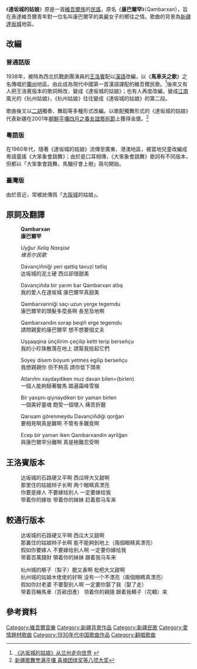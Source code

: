 《'''達坂城的姑娘'''》原是一首[[維吾爾族|維吾爾族]]的[[民謠|民謠]]，原名《'''康巴爾罕'''》（Qambarxan），旨在表達維吾爾青年對一位名叫康巴爾罕的美麗女子的嚮往之情。歌曲的背景為[[新疆|新疆]][[達坂城|達坂城]]地區。

==改編==
===普通話版===
1938年，被時為西北抗戰劇團演員的[[王洛賓|王洛賓]]配以[[漢語|漢語]]改編，以《'''馬車夫之歌'''》之名傳唱於[[蘭州|蘭州]]地區。由此成為現代中國第一首漢語譯配的維吾爾民歌。<ref>[http://wlb.xj169.com/Article/ShowArticle.aspx?ArticleID=28712 《达坂城的姑娘》从兰州走向世界] {{webarchive|url=https://web.archive.org/web/20150402091902/http://wlb.xj169.com/Article/ShowArticle.aspx?ArticleID=28712 |date=2015-04-02 }}</ref>後來又有人把王洛賓版本的歌詞稍改，變成《達坂城的姑娘》；也有人再度改編，變成[[江南|江南]]風光的《杭州姑娘》，《杭州姑娘》往往變成《達坂城的姑娘》的第二段。

歌曲後又以[[二胡|二胡]]獨奏、舞蹈等多種形式改編。以歌配獨舞形式的《達坂城的姑娘》代表新疆在2001年[[朝鮮|朝鮮]][[平壤|平壤]][[四月之春友誼藝術節|四月之春友誼藝術節]]上獲得金獎。<ref>[http://www.tianshannet.com.cn/GB/channel3/53/200104/20/4282.html 新疆歌舞誉满平壤 喜摘团体奖等八项大奖]</ref>

===粵語版===
在1960年代，隨著《達坂城的姑娘》流傳至廣東、港澳地區，被當地兒童改編成粵語童謠《大笨象會跳舞》；由於是口耳相傳，《大笨象會跳舞》歌詞有不同版本，但都以「大笨象會跳舞，馬騮仔會上樹」兩句開始。

===臺灣版===
由於音近，常被訛傳爲「[[大阪城|大阪城]]的姑娘」。

== 原詞及翻譯 ==
:'''Qambarxan'''
:'''康巴爾罕'''

:''Uyğur Xeliq Naxşise''
:''维吾尔民歌''

:Davançiñniği  yeri    qattiq    tavuzi  tatliq
:达坂城的泥土硬 西瓜卻很甜美

:Davançiñda  bir   yarım  bar Qambarxan atlıq
:我的愛人在達坂城 康巴爾罕真甜美 

:Qambarxanniği    saçı    uzun     yerge  tegemdu
:康巴爾罕的頭髮多麼長啊 長至及地啊

:Qambarxandın sorap beqiñ     erge     tegemdu
:請問親愛的康巴爾罕 想不想要個丈夫

:Uşşaqqina ünçilirim çeçilip ketti   terip berseñçu
:我的小珍珠散落在地上 請幫我撿起它們

:Soyey disem  boyum  yetmes    egilip  berseñçu
:我想親親你 但不夠高 請你低下頭來

:Atlarıñnı  xaydaydiken  muz davan bilen=(birlen)
:一個人能夠騎著駿馬 踏遍霜峰雪嶺

:Bir   yaxşını   qiynaydiken    bir     yaman birlen
:一個美好靈魂 飽受一個壞人 痛苦折磨 

:Qarısam   görenmeydu Davançiñdiği     qorğan
:要相見啊真是難啊 不管有多難覓啊

:Ecep      bir      yaman iken    Qambarxandin  ayrilğan
:與康巴爾罕分離啊 真是極難忍受啊

==王洛賓版本==
:达坂城的石路硬又平啊 西瓜呀大又甜啊
:那里住的姑娘辫子长啊 两个眼睛真漂亮
:你要是嫁人 不要嫁给别人 一定要嫁给我
:带着你的嫁妆 带着你的妹妹 赶着那马车来

==較通行版本==
:达坂城的石路硬又平啊 西瓜大又甜啊
:那裏住的姑娘辫子长啊 能不能夠到地上（兩個眼睛真漂亮）
:假如你要嫁人 不要嫁给别人啊 一定要你嫁给我
:带着百萬錢財 領着你的妹妹 跟着我马车来

:杭州城的榧子（梨子）脆又香啊 枇杷大又甜啊 
:杭州城的姑娘木佬佬的好啊 没有一个不漂亮（兩個眼睛真漂亮）
:假如你討老婆 不要娶别人啊 一定要你娶了我（娶了走） 
:带着百輛馬車（百畝田產） 领着你的親隨 跟着我轎子（花轎）来

==參考資料==
{{Reflist}}

[[Category:維吾爾音樂|Category:維吾爾音樂]]
[[Category:新疆背景作品|Category:新疆背景作品]]
[[Category:新疆民歌|Category:新疆民歌]]
[[Category:愛情題材歌曲|Category:愛情題材歌曲]]
[[Category:1930年代中国歌曲作品|Category:1930年代中国歌曲作品]]
[[Category:翻唱歌曲|Category:翻唱歌曲]]